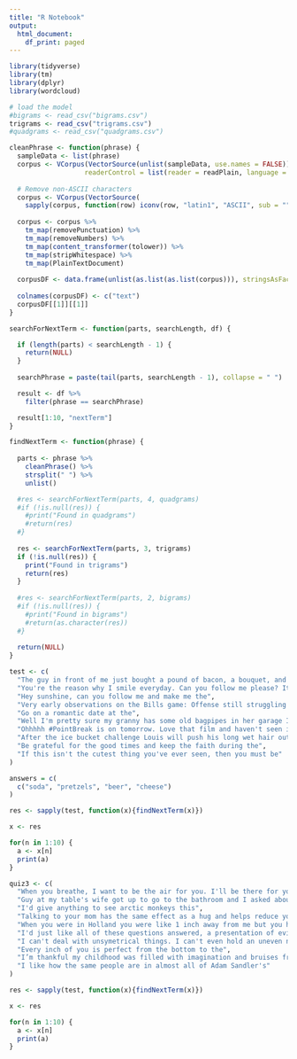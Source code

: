 ```yaml
---
title: "R Notebook"
output:
  html_document:
    df_print: paged
---
```


```r
library(tidyverse)
library(tm)
library(dplyr)
library(wordcloud)
```


```r
# load the model
#bigrams <- read_csv("bigrams.csv")
trigrams <- read_csv("trigrams.csv")
#quadgrams <- read_csv("quadgrams.csv")
```

```r
cleanPhrase <- function(phrase) {
  sampleData <- list(phrase)
  corpus <- VCorpus(VectorSource(unlist(sampleData, use.names = FALSE)),
                   readerControl = list(reader = readPlain, language = "en"))
  
  # Remove non-ASCII characters
  corpus <- VCorpus(VectorSource(
    sapply(corpus, function(row) iconv(row, "latin1", "ASCII", sub = ""))))
  
  corpus <- corpus %>%
    tm_map(removePunctuation) %>%
    tm_map(removeNumbers) %>%
    tm_map(content_transformer(tolower)) %>%
    tm_map(stripWhitespace) %>%
    tm_map(PlainTextDocument)
  
  corpusDF <- data.frame(unlist(as.list(as.list(corpus))), stringsAsFactors = FALSE)
  
  colnames(corpusDF) <- c("text")
  corpusDF[[1]][[1]]
}
```


```r

searchForNextTerm <- function(parts, searchLength, df) {

  if (length(parts) < searchLength - 1) {
    return(NULL)
  } 
  
  searchPhrase = paste(tail(parts, searchLength - 1), collapse = " ")

  result <- df %>%
    filter(phrase == searchPhrase)

  result[1:10, "nextTerm"]
}

findNextTerm <- function(phrase) {
  
  parts <- phrase %>%
    cleanPhrase() %>%
    strsplit(" ") %>%
    unlist()

  #res <- searchForNextTerm(parts, 4, quadgrams)
  #if (!is.null(res)) {
    #print("Found in quadgrams")
    #return(res)
  #}
  
  res <- searchForNextTerm(parts, 3, trigrams)
  if (!is.null(res)) { 
    print("Found in trigrams")
    return(res)
  }
  
  #res <- searchForNextTerm(parts, 2, bigrams)
  #if (!is.null(res)) {
    #print("Found in bigrams")
    #return(as.character(res))
  #}
  
  return(NULL)
}
```


```r
test <- c(
  "The guy in front of me just bought a pound of bacon, a bouquet, and a case of",
  "You're the reason why I smile everyday. Can you follow me please? It would mean the",
  "Hey sunshine, can you follow me and make me the",
  "Very early observations on the Bills game: Offense still struggling but the",
  "Go on a romantic date at the",
  "Well I'm pretty sure my granny has some old bagpipes in her garage I'll dust them off and be on my",
  "Ohhhhh #PointBreak is on tomorrow. Love that film and haven't seen it in quite some",
  "After the ice bucket challenge Louis will push his long wet hair out of his eyes with his little",
  "Be grateful for the good times and keep the faith during the",
  "If this isn't the cutest thing you've ever seen, then you must be"
)

answers = c(
  c("soda", "pretzels", "beer", "cheese")
)
```

```r
res <- sapply(test, function(x){findNextTerm(x)})
```


```r
x <- res

for(n in 1:10) {
  a <- x[n]
  print(a)
}
```

```r
quiz3 <- c(
  "When you breathe, I want to be the air for you. I'll be there for you, I'd live and I'd",
  "Guy at my table's wife got up to go to the bathroom and I asked about dessert and he started telling me about his",
  "I'd give anything to see arctic monkeys this",
  "Talking to your mom has the same effect as a hug and helps reduce your",
  "When you were in Holland you were like 1 inch away from me but you hadn't time to take a",
  "I'd just like all of these questions answered, a presentation of evidence, and a jury to settle the",
  "I can't deal with unsymetrical things. I can't even hold an uneven number of bags of groceries in each",
  "Every inch of you is perfect from the bottom to the",
  "I’m thankful my childhood was filled with imagination and bruises from playing",
  "I like how the same people are in almost all of Adam Sandler's"
)
```

```r
res <- sapply(test, function(x){findNextTerm(x)})
```

```r
x <- res

for(n in 1:10) {
  a <- x[n]
  print(a)
}
```




